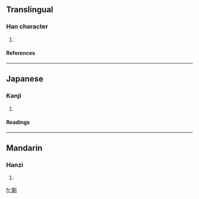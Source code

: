 ==Translingual==
===Han character===
{{Han char|rn=18|rad=刀|as=13|sn=15|four=|canj=田戈中弓 (WILN)}}
# {{defn|Han}}
====References====
{{Han ref|kx=0144.280|dkj=02212|dj=0325.090|hdz=10358.080|uh=5285|ud=21125}}
----
==Japanese==
===Kanji===
{{ja-kanji|grade=|rs=刀13}}
# {{defn|Japanese}} 
====Readings====
{{ja-readings|on=[[たく]] (taku)|kun=}}
----
==Mandarin==
===Hanzi===
{{cmn-hanzi|pin=[[pǐ]] (pi3), [[zhuò]] (zhuo4)|wg=p'i<sup>3</sup>, cho<sup>4</sup>}}
# {{defn|Mandarin}}

[[fr:劅]]